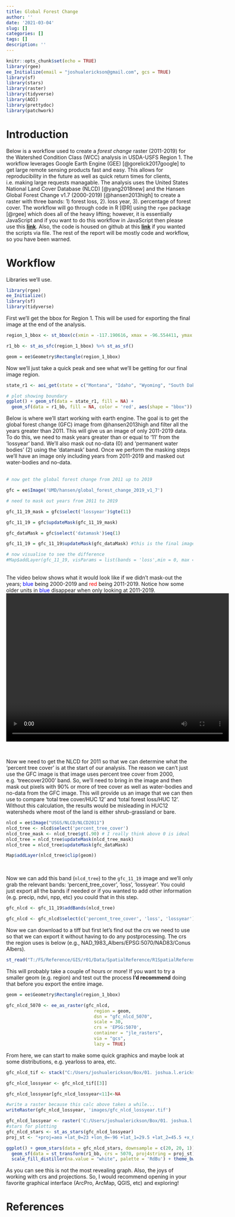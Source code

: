 ```yaml
---
title: Global Forest Change
author: ''
date: '2021-03-04'
slug: []
categories: []
tags: []
description: ''
---
```

```r
knitr::opts_chunk$set(echo = TRUE)
library(rgee)
ee_Initialize(email = "joshualerickson@gmail.com", gcs = TRUE)
library(sf)
library(stars)
library(raster)
library(tidyverse)
library(AOI)
library(prettydoc)
library(patchwork)
```

# Introduction  

Below is a workflow used to create a *forest change* raster (2011-2019) for the Watershed Condition Class (WCC) analysis in USDA-USFS Region 1. The workflow leverages Google Earth Engine (GEE)  [@gorelick2017google] to get large remote sensing products fast and easy. This allows for reproducibility in the future as well as quick return times for clients, i.e. making large requests managable. The analysis uses the United States National Land Cover Database (NLCD) [@yang2018new] and the Hansen Global Forest Change v1.7 (2000-2019) [@hansen2013high] to create a raster with three bands: 1) forest loss, 2). loss year, 3). percentage of forest cover. The workflow will go through code in R [@R] using the `rgee` package [@rgee] which does all of the heavy lifting; however, it is essentially JavaScript and if you want to do this workflow in JavaScript then please use this [<b>link</b>](https://code.earthengine.google.com/c8964a7b60cd001ba33b747a4986ae4a). Also, the code is housed on github at this [<b>link</b>](https://github.com/joshualerickson/land_cover_change) if you wanted the scripts via file. The rest of the report will be mostly code and workflow, so you have been warned.


# Workflow

Libraries we'll use.
```r
library(rgee)
ee_Initialize()
library(sf)
library(tidyverse)
```

First we'll get the bbox for Region 1. This will be used for exporting the final image at the end of the analysis. 

```r
region_1_bbox <- st_bbox(c(xmin = -117.190616, xmax = -96.554411, ymax = 49.001390, ymin = 44.26879), crs = st_crs(4326))

r1_bb <- st_as_sfc(region_1_bbox) %>% st_as_sf() 

geom = ee$Geometry$Rectangle(region_1_bbox)
```

Now we'll just take a quick peak and see what we'll be getting for our final image region.

```r
state_r1 <- aoi_get(state = c("Montana", "Idaho", "Wyoming", "South Dakota", "North Dakota"))

# plot showing boundary
ggplot() + geom_sf(data = state_r1, fill = NA) +
  geom_sf(data = r1_bb, fill = NA, color = 'red', aes(shape = "bbox")) + theme_bw() + labs(shape = "")
```

Below is where we'll start working with earth engine. The goal is to get the global forest change (GFC) image from @hansen2013high and filter all the years greater than 2011. This will give us an image of only 2011-2019 data. To do this, we need to mask years greater than or equal to '11' from the 'lossyear' band. We'll also mask out no-data (0) and 'permanent water bodies' (2) using the 'datamask' band. Once we perform the masking steps we'll have an image only including years from 2011-2019 and masked out water-bodies and no-data.  
<br>

```r
# now get the global forest change from 2011 up to 2019

gfc = ee$Image('UMD/hansen/global_forest_change_2019_v1_7')

# need to mask out years from 2011 to 2019

gfc_11_19_mask = gfc$select('lossyear')$gte(11)

gfc_11_19 = gfc$updateMask(gfc_11_19_mask)

gfc_dataMask = gfc$select('datamask')$eq(1)

gfc_11_19 = gfc_11_19$updateMask(gfc_dataMask) #this is the final image to use

# now visualise to see the difference
#Map$addLayer(gfc_11_19, visParams = list(bands = 'loss',min = 0, max = 1, palette = c('red'))) | Map$addLayer(gfc, visParams = list(bands = 'lossyear',min = 0, max = 1, palette = 'blue'))

```

<br>
The video below shows what it would look like if we didn't mask-out the years; <span style='color: blue;'>blue</span> being 2000-2019 and <span style='color: red;'>red</span> being 2011-2019. Notice how some older units in <span style='color: blue;'>blue</span> disappear when only looking at 2011-2019. 
<br>
<center>
<video width="600" height="400" controls>
  <source src="C:/Users/joshualerickson/Box/01. joshua.l.erickson Workspace/Detail/github/land_cover_change/images/difference.mp4" type="video/mp4">
</video>
</center>
<br>

Now we need to get the NLCD for 2011 so that we can determine what the 'percent tree cover' is at the start of our analysis. The reason we can't just use the GFC image is that image uses percent tree cover from 2000, e.g. 'treecover2000' band. So, we'll need to bring in the image and then mask out pixels with 90% or more of tree cover as well as water-bodies and no-data from the GFC image. This will provide us an image that we can then use to compare 'total tree cover/HUC 12' and 'total forest loss/HUC 12'. Without this calculation, the results would be misleading in HUC12 watersheds where most of the land is either shrub-grassland or bare. 
<br>
<style>
.html-widget {
    margin: auto;
}
</style>
```r

nlcd = ee$Image("USGS/NLCD/NLCD2011")
nlcd_tree <- nlcd$select('percent_tree_cover')
nlcd_tree_mask <- nlcd_tree$gt(.90) # I really think above 0 is ideal
nlcd_tree = nlcd_tree$updateMask(nlcd_tree_mask)
nlcd_tree = nlcd_tree$updateMask(gfc_dataMask)

Map$addLayer(nlcd_tree$clip(geom))

```
<br>

Now we can add this band (`nlcd_tree`) to the `gfc_11_19` image and we'll only grab the relevant bands: 'percent_tree_cover', 'loss', 'lossyear'. You could just export all the bands if needed or if you wanted to add other information (e.g. precip, ndvi, npp, etc) you could that in this step.

```r

gfc_nlcd <- gfc_11_19$addBands(nlcd_tree)

gfc_nlcd <- gfc_nlcd$select(c('percent_tree_cover', 'loss', 'lossyear'))
```

Now we can download to a tiff but first let's find out the crs we need to use so that we can export it without having to do any postprocessing. The crs the region uses is below (e.g., NAD_1983_Albers/EPSG:5070/NAD83/Conus Albers).

```r
st_read("T:/FS/Reference/GIS/r01/Data/SpatialReference/R1SpatialReference.gdb")

```

This will probably take a couple of hours or more! If you want to try a smaller geom (e.g. region) and test out the process **I'd recommend** doing that before you export the entire image.

```r

geom = ee$Geometry$Rectangle(region_1_bbox)

gfc_nlcd_5070 <- ee_as_raster(gfc_nlcd,
                                 region = geom,
                                 dsn = "gfc_nlcd_5070",
                                 scale = 30,
                                 crs = 'EPSG:5070',
                                 container = "jle_rasters",
                                 via = "gcs",
                                 lazy = TRUE)
```

From here, we can start to make some quick graphics and maybe look at some distributions, e.g. yearloss to area, etc. 

```r
gfc_nlcd_tif <- stack("C:/Users/joshualerickson/Box/01. joshua.l.erickson Workspace/Detail/github/land_cover_change/images/gfc_nlcd_gte.tif")

gfc_nlcd_lossyear <- gfc_nlcd_tif[[3]]

gfc_nlcd_lossyear[gfc_nlcd_lossyear<11]<-NA

#write a raster because this calc above takes a while...
writeRaster(gfc_nlcd_lossyear, 'images/gfc_nlcd_lossyear.tif') 
```

```r
gfc_nlcd_lossyear <- raster('C:/Users/joshualerickson/Box/01. joshua.l.erickson Workspace/Detail/github/land_cover_change/images/gfc_nlcd_lossyear.tif')
#stars for plotting
gfc_nlcd_stars <- st_as_stars(gfc_nlcd_lossyear)
proj_st <- "+proj=aea +lat_0=23 +lon_0=-96 +lat_1=29.5 +lat_2=45.5 +x_0=0 +y_0=0 +ellps=GRS80 +towgs84=0,0,0,0,0,0,0 +units=m +no_defs"

ggplot() + geom_stars(data = gfc_nlcd_stars, downsample = c(20, 20, 1)) + geom_sf(data = st_transform(state_r1, crs = 5070, proj4string = proj_st), fill = NA)  +
  geom_sf(data = st_transform(r1_bb, crs = 5070, proj4string = proj_st), fill = NA, color = 'red', aes(shape = "bbox")) +
  scale_fill_distiller(na.value = "white", palette = 'RdBu') + theme_bw() + labs(x = '', y = '', fill = 'Loss Years', shape = '')

```

As you can see this is not the most revealing graph. Also, the joys of working with crs and projections. So, I would recommend opening in your favorite graphical interface (ArcPro, ArcMap, QGIS, etc) and exploring!



# References
